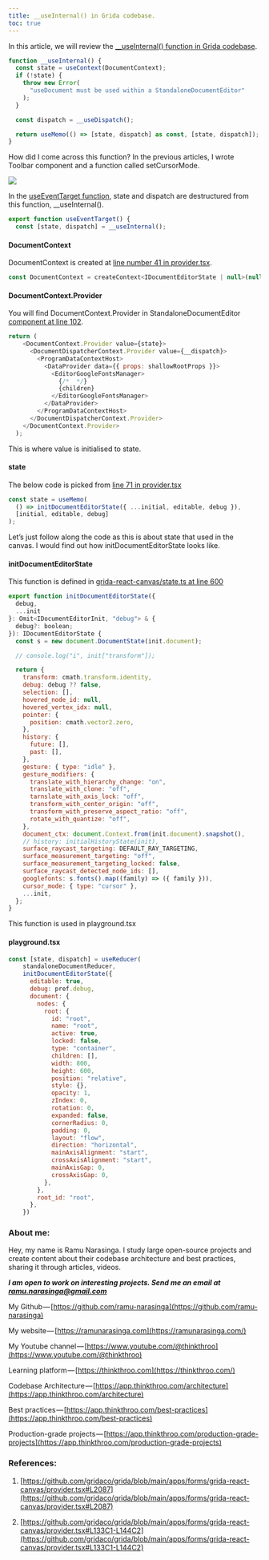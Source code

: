 ```yaml
---
title: __useInternal() in Grida codebase.
toc: true
---
```


In this article, we will review the [\_\_useInternal() function in Grida codebase](https://github.com/gridaco/grida/blob/main/apps/forms/grida-react-canvas/provider.tsx#L133).

```js
function __useInternal() {
  const state = useContext(DocumentContext);
  if (!state) {
    throw new Error(
      "useDocument must be used within a StandaloneDocumentEditor"
    );
  }

  const dispatch = __useDispatch();

  return useMemo(() => [state, dispatch] as const, [state, dispatch]);
}
```

How did I come across this function? In the previous articles, I wrote Toolbar component and a function called setCursorMode. 

![](https://cdn-images-1.medium.com/max/1600/1*bdohzvRBjI6wxGkvgj2L4g.png)

In the [useEventTarget function](https://github.com/gridaco/grida/blob/main/apps/forms/grida-react-canvas/provider.tsx#L2087), state and dispatch are destructured from this function, \_\_useInternal().

```js
export function useEventTarget() {
  const [state, dispatch] = __useInternal();
```

#### DocumentContext

DocumentContext is created at [line number 41 in provider.tsx](https://github.com/gridaco/grida/blob/main/apps/forms/grida-react-canvas/provider.tsx#L41).

```js
const DocumentContext = createContext<IDocumentEditorState | null>(null);
```

#### DocumentContext.Provider

You will find DocumentContext.Provider in StandaloneDocumentEditor [component at line 102](https://github.com/gridaco/grida/blob/main/apps/forms/grida-react-canvas/provider.tsx#L102).

```js
return (
    <DocumentContext.Provider value={state}>
      <DocumentDispatcherContext.Provider value={__dispatch}>
        <ProgramDataContextHost>
          <DataProvider data={{ props: shallowRootProps }}>
            <EditorGoogleFontsManager>
              {/*  */}
              {children}
            </EditorGoogleFontsManager>
          </DataProvider>
        </ProgramDataContextHost>
      </DocumentDispatcherContext.Provider>
    </DocumentContext.Provider>
  );
```

This is where value is initialised to state.

#### state

The below code is picked from [line 71 in provider.tsx](https://github.com/gridaco/grida/blob/main/apps/forms/grida-react-canvas/provider.tsx#L71C2-L74C5)

```js
const state = useMemo(
  () => initDocumentEditorState({ ...initial, editable, debug }),
  [initial, editable, debug]
);
```

Let’s just follow along the code as this is about state that used in the canvas. I would find out how initDocumentEditorState looks like.

#### initDocumentEditorState

This function is defined in [grida-react-canvas/state.ts at line 600](https://github.com/gridaco/grida/blob/main/apps/forms/grida-react-canvas/state.ts#L600)

```js
export function initDocumentEditorState({
  debug,
  ...init
}: Omit<IDocumentEditorInit, "debug"> & {
  debug?: boolean;
}): IDocumentEditorState {
  const s = new document.DocumentState(init.document);

  // console.log("i", init["transform"]);

  return {
    transform: cmath.transform.identity,
    debug: debug ?? false,
    selection: [],
    hovered_node_id: null,
    hovered_vertex_idx: null,
    pointer: {
      position: cmath.vector2.zero,
    },
    history: {
      future: [],
      past: [],
    },
    gesture: { type: "idle" },
    gesture_modifiers: {
      translate_with_hierarchy_change: "on",
      translate_with_clone: "off",
      tarnslate_with_axis_lock: "off",
      transform_with_center_origin: "off",
      transform_with_preserve_aspect_ratio: "off",
      rotate_with_quantize: "off",
    },
    document_ctx: document.Context.from(init.document).snapshot(),
    // history: initialHistoryState(init),
    surface_raycast_targeting: DEFAULT_RAY_TARGETING,
    surface_measurement_targeting: "off",
    surface_measurement_targeting_locked: false,
    surface_raycast_detected_node_ids: [],
    googlefonts: s.fonts().map((family) => ({ family })),
    cursor_mode: { type: "cursor" },
    ...init,
  };
}
```

This function is used in playground.tsx

#### playground.tsx

```js
const [state, dispatch] = useReducer(
    standaloneDocumentReducer,
    initDocumentEditorState({
      editable: true,
      debug: pref.debug,
      document: {
        nodes: {
          root: {
            id: "root",
            name: "root",
            active: true,
            locked: false,
            type: "container",
            children: [],
            width: 800,
            height: 600,
            position: "relative",
            style: {},
            opacity: 1,
            zIndex: 0,
            rotation: 0,
            expanded: false,
            cornerRadius: 0,
            padding: 0,
            layout: "flow",
            direction: "horizontal",
            mainAxisAlignment: "start",
            crossAxisAlignment: "start",
            mainAxisGap: 0,
            crossAxisGap: 0,
          },
        },
        root_id: "root",
      },
    })
```

### About me:

Hey, my name is Ramu Narasinga. I study large open-source projects and create content about their codebase architecture and best practices, sharing it through articles, videos.

***I am open to work on interesting projects. Send me an email at ramu.narasinga@gmail.com***

My Github — [https://github.com/ramu-narasinga](https://github.com/ramu-narasinga)

My website — [https://ramunarasinga.com](https://ramunarasinga.com/)

My Youtube channel — [https://www.youtube.com/@thinkthroo](https://www.youtube.com/@thinkthroo)

Learning platform — [https://thinkthroo.com](https://thinkthroo.com/)

Codebase Architecture — [https://app.thinkthroo.com/architecture](https://app.thinkthroo.com/architecture)

Best practices — [https://app.thinkthroo.com/best-practices](https://app.thinkthroo.com/best-practices)

Production-grade projects — [https://app.thinkthroo.com/production-grade-projects](https://app.thinkthroo.com/production-grade-projects)

### References:

1. [https://github.com/gridaco/grida/blob/main/apps/forms/grida-react-canvas/provider.tsx#L2087](https://github.com/gridaco/grida/blob/main/apps/forms/grida-react-canvas/provider.tsx#L2087)
    
2. [https://github.com/gridaco/grida/blob/main/apps/forms/grida-react-canvas/provider.tsx#L133C1-L144C2](https://github.com/gridaco/grida/blob/main/apps/forms/grida-react-canvas/provider.tsx#L133C1-L144C2)
